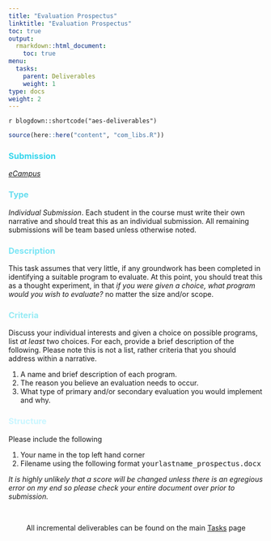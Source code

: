 ```yaml
---
title: "Evaluation Prospectus"
linktitle: "Evaluation Prospectus"
toc: true
output:
  rmarkdown::html_document:
    toc: true
menu:
  tasks:
    parent: Deliverables
    weight: 1
type: docs
weight: 2
---
```


`r blogdown::shortcode("aes-deliverables")`

```r
source(here::here("content", "com_libs.R"))
```

### <span style="color:#35d6ed">Submission</span>
<i>[eCampus](https://ecampus.wvu.edu)</i>

### <span style="color:#65ddef">Type</span>

<i>Individual Submission</i>. Each student in the course must write their own narrative and should treat this as an individual submission. All remaining submissions will be team based unless otherwise noted.

### <span style="color:#7ae5f5">Description</span>
This task assumes that very little, if any groundwork has been completed in identifying a suitable program to evaluate. At this point, you should treat this as a thought experiment, in that *if you were given a choice, what program would you wish to evaluate?* no matter the size and/or scope. 

### <span style="color:#97ebf4">Criteria</span>

Discuss your individual interests and given a choice on possible programs, list *at least* two choices. For each, provide a brief description of the following. Please note this is not a list, rather criteria that you should address within a narrative.

1. A name and brief description of each program.
2. The reason you believe an evaluation needs to occur.
3. What type of primary and/or secondary evaluation you would implement and why.

### <span style="color:#c9f6ff">Structure</span>

Please include the following

1. Your name in the top left hand corner
2. Filename using the following format <kbd>yourlastname_prospectus.docx</kbd>

<i>It is highly unlikely that a score will be changed unless there is an egregious error on my end so please check your entire document over prior to submission.</i>

<br>
<center>
<p id="rounded_corners">
All incremental deliverables can be found on the main <a href="/tasks/#deliverables">Tasks</a> page
<p>
</center>
